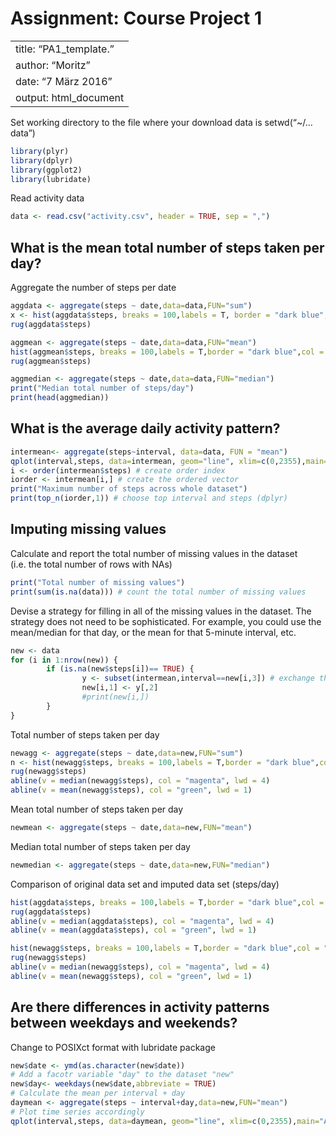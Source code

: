 Assignment: Course Project 1
=============================================================================================================================================
---
title: "PA1_template."
author: "Moritz"
date: "7 März 2016"
output: html_document
---

Set working directory to the file where your download data is
setwd("~/...data")

```r
library(plyr)
library(dplyr)
library(ggplot2)
library(lubridate)
```

Read activity data
```r
data <- read.csv("activity.csv", header = TRUE, sep = ",")
```
## What is the mean total number of steps taken per day?

Aggregate the number of steps per date

```r
aggdata <- aggregate(steps ~ date,data=data,FUN="sum")
x <- hist(aggdata$steps, breaks = 100,labels = T, border = "dark blue",col = "light blue", main="Histogram steps/day")
rug(aggdata$steps)

aggmean <- aggregate(steps ~ date,data=data,FUN="mean")
hist(aggmean$steps, breaks = 100,labels = T,border = "dark blue",col = "light blue", main="Histogram mean/day")
rug(aggmean$steps)

aggmedian <- aggregate(steps ~ date,data=data,FUN="median")
print("Median total number of steps/day")
print(head(aggmedian))
```

## What is the average daily activity pattern?

```r
intermean<- aggregate(steps~interval, data=data, FUN = "mean")
qplot(interval,steps, data=intermean, geom="line", xlim=c(0,2355),main="Average daily activity",xlab = "5 minutes interval (0 a.m.-23.55 p.m)", ylab = "average steps taken/interval")
i <- order(intermean$steps) # create order index
iorder <- intermean[i,] # create the ordered vector
print("Maximum number of steps across whole dataset")
print(top_n(iorder,1)) # choose top interval and steps (dplyr)
```
## Imputing missing values

Calculate and report the total number of missing values in the dataset (i.e. the total number of rows with NAs)
```r
print("Total number of missing values")
print(sum(is.na(data))) # count the total number of missing values
```
Devise a strategy for filling in all of the missing values in the dataset. The strategy does not need to be sophisticated. For example, you could use the mean/median for that day, or the mean for that 5-minute interval, etc.
```r
new <- data
for (i in 1:nrow(new)) {
        if (is.na(new$steps[i])== TRUE) {
                y <- subset(intermean,interval==new[i,3]) # exchange the NAs through the mean per interval
                new[i,1] <- y[,2] 
                #print(new[i,])
        }
}

```
Total number of steps taken per day
```r
newagg <- aggregate(steps ~ date,data=new,FUN="sum")
n <- hist(newagg$steps, breaks = 100,labels = T,border = "dark blue",col = "light blue", main="Histogram mean/day imputed data" )
rug(newagg$steps)
abline(v = median(newagg$steps), col = "magenta", lwd = 4)
abline(v = mean(newagg$steps), col = "green", lwd = 1)
```
Mean total number of steps taken per day
```r
newmean <- aggregate(steps ~ date,data=new,FUN="mean")
```
Median total number of steps taken per day
```r
newmedian <- aggregate(steps ~ date,data=new,FUN="median")
```
Comparison of original data set and imputed data set (steps/day)
```r
hist(aggdata$steps, breaks = 100,labels = T,border = "dark blue",col = "light blue", main="Histogram steps/day")
rug(aggdata$steps)
abline(v = median(aggdata$steps), col = "magenta", lwd = 4)
abline(v = mean(aggdata$steps), col = "green", lwd = 1)

hist(newagg$steps, breaks = 100,labels = T,border = "dark blue",col = "light blue", main="Histogram mean/day imputed data" )
rug(newagg$steps)
abline(v = median(newagg$steps), col = "magenta", lwd = 4)
abline(v = mean(newagg$steps), col = "green", lwd = 1)
```


## Are there differences in activity patterns between weekdays and weekends?

Change to POSIXct format with lubridate package

```r
new$date <- ymd(as.character(new$date))
# Add a facotr variable "day" to the dataset "new"
new$day<- weekdays(new$date,abbreviate = TRUE)
# Calculate the mean per interval + day
daymean <- aggregate(steps ~ interval+day,data=new,FUN="mean")
# Plot time series accordingly
qplot(interval,steps, data=daymean, geom="line", xlim=c(0,2355),main="Average daily activity",xlab = "5 minutes interval (0 a.m.-23.55 p.m)", ylab = "average steps taken/interval")

```


```r


```













